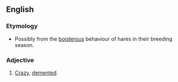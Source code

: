{{wikipedia}}
==English==

===Etymology===
* Possibly from the [[boisterous]] behaviour of hares in their breeding season.

===Adjective===
{{en-adj|pos=[[mad]] [[as]] [[a]] [[March]] [[hare]]|-}}

# {{idiom}} [[Crazy]], [[demented]].